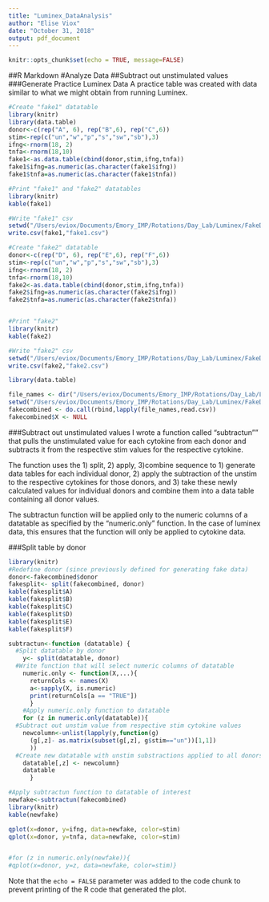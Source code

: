 ```yaml
---
title: "Luminex_DataAnalysis"
author: "Elise Viox"
date: "October 31, 2018"
output: pdf_document
---
```


```r
knitr::opts_chunk$set(echo = TRUE, message=FALSE)
```

##R Markdown
#Analyze Data
##Subtract out unstimulated values
###Generate Practice Luminex Data
A practice table was created with data similar to what we might obtain from running Luminex.
```r
#Create "fake1" datatable
library(knitr)
library(data.table)
donor<-c(rep("A", 6), rep("B",6), rep("C",6))
stim<-rep(c("un","w","p","s","sw","sb"),3)
ifng<-rnorm(18, 2)
tnfa<-rnorm(18,10)
fake1<-as.data.table(cbind(donor,stim,ifng,tnfa))
fake1$ifng=as.numeric(as.character(fake1$ifng))
fake1$tnfa=as.numeric(as.character(fake1$tnfa))

#Print "fake1" and "fake2" datatables 
library(knitr)
kable(fake1)

#Write "fake1" csv
setwd("/Users/eviox/Documents/Emory_IMP/Rotations/Day_Lab/Luminex/FakeData/")
write.csv(fake1,"fake1.csv")
```

```r

#Create "fake2" datatable
donor<-c(rep("D", 6), rep("E",6), rep("F",6))
stim<-rep(c("un","w","p","s","sw","sb"),3)
ifng<-rnorm(18, 2)
tnfa<-rnorm(18,10)
fake2<-as.data.table(cbind(donor,stim,ifng,tnfa))
fake2$ifng=as.numeric(as.character(fake2$ifng))
fake2$tnfa=as.numeric(as.character(fake2$tnfa))


#Print "fake2"
library(knitr)
kable(fake2)

#Write "fake2" csv
setwd("/Users/eviox/Documents/Emory_IMP/Rotations/Day_Lab/Luminex/FakeData/")
write.csv(fake2,"fake2.csv")
```

```r

library(data.table)  

file_names <- dir("/Users/eviox/Documents/Emory_IMP/Rotations/Day_Lab/Luminex/FakeData/") #where you have your files
setwd("/Users/eviox/Documents/Emory_IMP/Rotations/Day_Lab/Luminex/FakeData/")
fakecombined <- do.call(rbind,lapply(file_names,read.csv))
fakecombined$X <- NULL

```

###Subtract out unstimulated values
I wrote a function called "subtractun"" that pulls the unstimulated value for each cytokine from each donor and subtracts it from the respective stim values for the respective cytokine. 

The function uses the 1) split, 2) apply, 3)combine sequence to 1) generate data tables for each individual donor, 2) apply the subtraction of the unstim to the respective cytokines for those donors, and 3) take these newly calculated values for individual donors and combine them into a data table containing all donor values.

The subtractun function will be applied only to the numeric columns of a datatable as specified by the "numeric.only" function. In the case of luminex data, this ensures that the function will only be applied to cytokine data. 

###Split table by donor
```r
library(knitr)
#Redefine donor (since previously defined for generating fake data)
donor<-fakecombined$donor
fakesplit<- split(fakecombined, donor)
kable(fakesplit$A)
kable(fakesplit$B)
kable(fakesplit$C)
kable(fakesplit$D)
kable(fakesplit$E)
kable(fakesplit$F)
```

```r
subtractun<-function (datatable) {
  #Split datatable by donor    
    y<- split(datatable, donor)
  #Write function that will select numeric columns of datatable
    numeric.only <- function(X,...){
      returnCols <- names(X)
      a<-sapply(X, is.numeric)
      print(returnCols[a == "TRUE"])
      }
    #Apply numeric.only function to datatable
    for (z in numeric.only(datatable)){
  #Subtract out unstim value from respective stim cytokine values
    newcolumn<-unlist(lapply(y,function(g)
      (g[,z]- as.matrix(subset(g[,z], g$stim=="un"))[1,1])
      ))
  #Create new datatable with unstim substractions applied to all donors 
    datatable[,z] <- newcolumn}
    datatable
      }  
```

```r
#Apply subtractun function to datatable of interest
newfake<-subtractun(fakecombined)
library(knitr)
kable(newfake)
```

```r
qplot(x=donor, y=ifng, data=newfake, color=stim)
qplot(x=donor, y=tnfa, data=newfake, color=stim)


#for (z in numeric.only(newfake)){
#qplot(x=donor, y=z, data=newfake, color=stim)}


```

Note that the `echo = FALSE` parameter was added to the code chunk to prevent printing of the R code that generated the plot.
